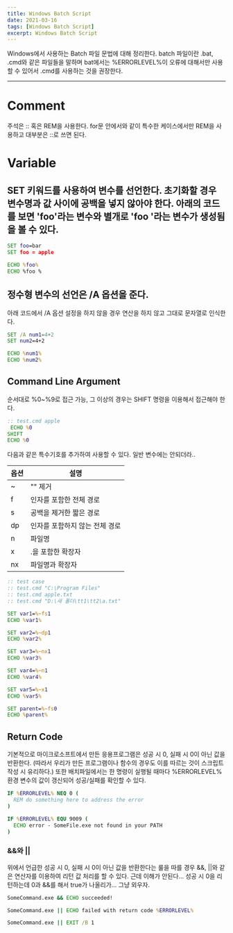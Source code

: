 ```yaml
---
title: Windows Batch Script
date: 2021-03-16
tags: [Windows Batch Script]
excerpt: Windows Batch Script
---
```


Windows에서 사용하는 Batch 파일 문법에 대해 정리한다.
batch 파일이란 .bat, .cmd와 같은 파일들을 말하며 bat에서는 %ERRORLEVEL%이 오류에 대해서만 사용할 수 있어서 .cmd를 사용하는 것을 권장한다.

---

# Comment
주석은 :: 혹은 REM을 사용한다. for문 안에서와 같이 특수한 케이스에서만 REM을 사용하고 대부분은 ::로 쓰면 된다.

# Variable
## SET 키워드를 사용하여 변수를 선언한다. 초기화할 경우 변수명과 값 사이에 공백을 넣지 않아야 한다. 아래의 코드를 보면 'foo'라는 변수와 별개로 'foo '라는 변수가 생성됨을 볼 수 있다. 

```cmd
SET foo=bar
SET foo = apple

ECHO %foo%  
ECHO %foo %

```

## 정수형 변수의 선언은 /A 옵션을 준다. 
아래 코드에서 /A 옵션 설정을 하지 않을 경우 연산을 하지 않고 그대로 문자열로 인식한다.

```cmd
SET /A num1=4+2
SET num2=4+2

ECHO %num1%
ECHO %num2%

```

## Command Line Argument
순서대로 %0~%9로 접근 가능, 그 이상의 경우는 SHIFT 명령을 이용해서 접근해야 한다.

```cmd
:: test.cmd apple
 ECHO %0
SHIFT
ECHO %0

```

다음과 같은 특수기호를 추가하여 사용할 수 있다. 일반 변수에는 안되더라..

옵션 | 설명
------ | ------
~ | "" 제거
f |  인자를 포함한 전체 경로
s | 공백을 제거한 짧은 경로
dp | 인자를 포함하지 않는 전체 경로
n | 파일명
x | .을 포함한 확장자
nx | 파일명과 확장자

```cmd
:: test case
:: test.cmd "C:\Program Files"
:: test.cmd apple.txt
:: test.cmd "D:\새 폴더\tt1\tt2\a.txt"

SET var1=%~fs1
ECHO %var1%

SET var2=%~dp1
ECHO %var2%

SET var3=%~nx1
ECHO %var3%

SET var4=%~n1
ECHO %var4%

SET var5=%~x1
ECHO %var5%

SET parent=%~fs0
ECHO %parent%

```

## Return Code
기본적으로 마이크로소프트에서 만든 응용프로그램은 성공 시 0, 실패 시 0이 아닌 값을 반환한다. 
(따라서 우리가 만든 프로그램이나 함수의 경우도 이를 따르는 것이 스크립트 작성 시 유리하다.)
또한 배치파일에서는 한 명령이 실행될 때마다 %ERRORLEVEL% 환경 변수의 값이 갱신되어 성공/실패를 확인할 수 있다.

```cmd
IF %ERRORLEVEL% NEQ 0 (
  REM do something here to address the error
)

IF %ERRORLEVEL% EQU 9009 (
  ECHO error - SomeFile.exe not found in your PATH
)

```

### &&와 ||
위에서 언급한 성공 시 0, 실패 시 0이 아닌 값을 반환한다는 룰을 따를 경우 &&, ||와 같은 연산자를 이용하여 리턴 값 처리를 할 수 있다.
근데 이해가 안된다... 성공 시 0을 리턴하는데 0과 &&를 해서 true가 나올리가... 그냥 외우자.
```cmd
SomeCommand.exe && ECHO succeeded!

SomeCommand.exe || ECHO failed with return code %ERRORLEVEL%

SomeCommand.exe || EXIT /B 1

```
